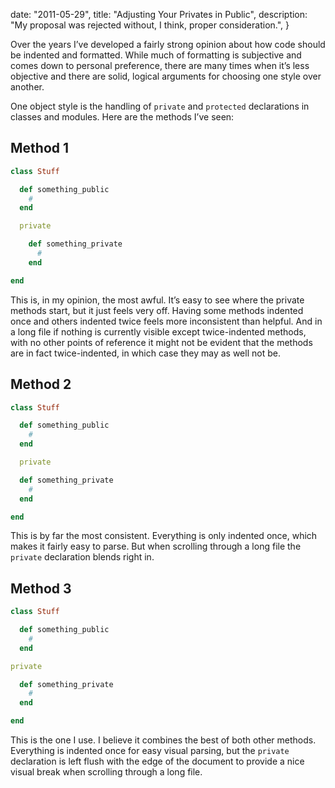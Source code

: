  date: "2011-05-29",
  title: "Adjusting Your Privates in Public",
  description: "My proposal was rejected without, I think, proper consideration.",
}

Over the years I’ve developed a fairly strong opinion about how code should be indented and formatted. While much of formatting is subjective and comes down to personal preference, there are many times when it’s less objective and there are solid, logical arguments for choosing one style over another.

One object style is the handling of `private` and `protected` declarations in classes and modules. Here are the methods I’ve seen:

## Method 1

```ruby
class Stuff

  def something_public
    #
  end

  private

    def something_private
      #
    end

end
```

This is, in my opinion, the most awful. It’s easy to see where the private methods start, but it just feels very off. Having some methods indented once and others indented twice feels more inconsistent than helpful. And in a long file if nothing is currently visible except twice-indented methods, with no other points of reference it might not be evident that the methods are in fact twice-indented, in which case they may as well not be.

## Method 2

```ruby
class Stuff

  def something_public
    #
  end

  private

  def something_private
    #
  end

end
```

This is by far the most consistent. Everything is only indented once, which makes it fairly easy to parse. But when scrolling through a long file the `private` declaration blends right in.

## Method 3

```ruby
class Stuff

  def something_public
    #
  end

private

  def something_private
    #
  end

end
```

This is the one I use. I believe it combines the best of both other methods. Everything is indented once for easy visual parsing, but the `private` declaration is left flush with the edge of the document to provide a nice visual break when scrolling through a long file.

